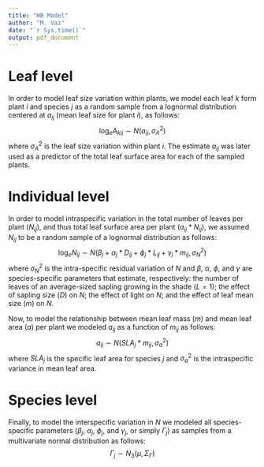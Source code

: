 ```yaml
---
title: "HB Model"
author: "M. Vaz"
date: "`r Sys.time()`"
output: pdf_document
---
```


# Leaf level {-}
In order to model leaf size variation within plants, we model each leaf $k$ form plant $i$ and species $j$ as a random sample from a lognormal distribution centered at $a_{ij}$ (mean leaf size for plant $i$), as follows:
$$\log_eA_{kij} \sim N(a_{ij},\sigma^2_{A})$$
where $\sigma^2_A$ is the leaf size variation within plant $i$. The estimate $a_{ij}$ was later used as a predictor of the total leaf surface area for each of the sampled plants.

# Individual level {-}
In order to model intraspecific variation in the total number of leaves per plant ($N_{ij}$), and thus total leaf surface area per plant ($a_{ij}*N_{ij}$), we assumed $N_{ij}$ to be a random sample of a lognormal distribution as follows:
$$\log_eN_{ij} \sim N(\beta_j+\alpha_j*D_{ij}+\phi_j*L_{ij}+\gamma_j*m_{ij},\sigma^2_N)$$
where $\sigma^2_N$ is the intra-specific residual variation of $N$ and $\beta$, $\alpha$, $\phi$, and $\gamma$ are species-specific parameters that estimate, respectively: the number of leaves of an average-sized sapling growing in the shade ($L=1$); the effect of sapling size ($D$) on $N$; the effect of light on $N$; and the effect of leaf mean size ($m$) on $N$.

Now, to model the relationship between mean leaf mass ($m$) and mean leaf area ($a$) per plant we modeled $a_{ij}$ as a function of $m_{ij}$ as follows:
$$a_{ij} \sim N(SLA_j*m_{ij},\sigma^2_a)$$
where $SLA_j$ is the specific leaf area for species $j$ and $\sigma^2_a$ is the intraspecific variance in mean leaf area.


# Species level {-}
Finally, to model the interspecific variation in $N$ we modeled all species-specific parameters ($\beta_j$, $\alpha_j$, $\phi_j$, and $\gamma_j$, or simply $\Gamma_j$) as samples from a multivariate normal distribution as follows:
$$\Gamma_j \sim N_3(\mu,\Sigma_\Gamma)$$










